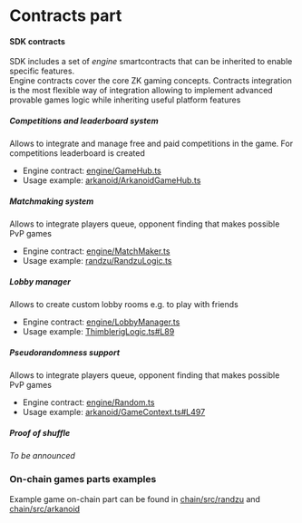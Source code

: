# Contracts part

#### SDK contracts
SDK includes a set of _engine_ smartcontracts that can be inherited to enable specific features.<br/>
Engine contracts cover the core ZK gaming concepts. Contracts integration is the most flexible way of integration
allowing to implement advanced provable games logic while inheriting useful platform features


##### Competitions and leaderboard system
Allows to integrate and manage free and paid competitions in the game. For competitions leaderboard is created
- Engine contract: [engine/GameHub.ts](https://github.com/ZkNoid/zknoid/blob/develop/packages/chain/src/engine/GameHub.ts)
- Usage example: [arkanoid/ArkanoidGameHub.ts](https://github.com/ZkNoid/zknoid/blob/develop/packages/chain/src/arkanoid/ArkanoidGameHub.ts)


##### Matchmaking system
Allows to integrate players queue, opponent finding that makes possible PvP games
- Engine contract: [engine/MatchMaker.ts](https://github.com/ZkNoid/zknoid/blob/develop/packages/chain/src/engine/MatchMaker.ts)
- Usage example: [randzu/RandzuLogic.ts](https://github.com/ZkNoid/zknoid/blob/develop/packages/chain/src/randzu/RandzuLogic.ts)


##### Lobby manager
Allows to create custom lobby rooms e.g. to play with friends
- Engine contract: [engine/LobbyManager.ts](https://github.com/ZkNoid/zknoid/blob/develop/packages/chain/src/engine/LobbyManager.ts)
- Usage example: [ThimblerigLogic.ts#L89](https://github.com/ZkNoid/zknoid/blob/develop/packages/chain/src/thimblerig/ThimblerigLogic.ts#L89)


##### Pseudorandomness support
Allows to integrate players queue, opponent finding that makes possible PvP games
- Engine contract: [engine/Random.ts](https://github.com/ZkNoid/zknoid/blob/develop/packages/chain/src/engine/Random.ts)
- Usage example: [arkanoid/GameContext.ts#L497](https://github.com/ZkNoid/zknoid/blob/develop/packages/chain/src/arkanoid/GameContext.ts#L497)


##### Proof of shuffle
_To be announced_


### On-chain games parts examples

Example game on-chain part can be found in [chain/src/randzu](https://github.com/ZkNoid/zknoid/tree/develop/packages/chain/src/randzu) and [chain/src/arkanoid](https://github.com/ZkNoid/zknoid/tree/develop/packages/chain/src/arkanoid)